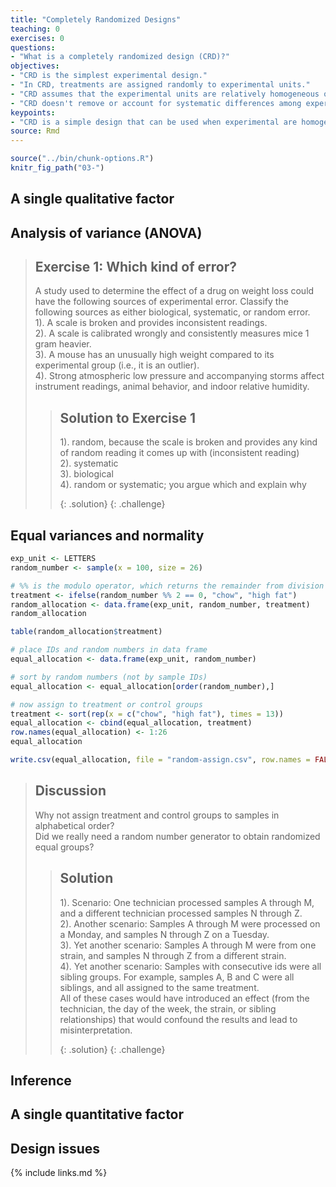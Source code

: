```yaml
---
title: "Completely Randomized Designs"
teaching: 0
exercises: 0
questions:
- "What is a completely randomized design (CRD)?"
objectives:
- "CRD is the simplest experimental design."
- "In CRD, treatments are assigned randomly to experimental units."
- "CRD assumes that the experimental units are relatively homogeneous or similar."
- "CRD doesn't remove or account for systematic differences among experimental units."
keypoints:
- "CRD is a simple design that can be used when experimental are homogeneous."
source: Rmd
---
```


```r
source("../bin/chunk-options.R")
knitr_fig_path("03-")
```

## A single qualitative factor

## Analysis of variance (ANOVA)

> ## Exercise 1: Which kind of error?
> A study used to determine the effect of a drug on weight loss 
> could have the following sources of experimental error. 
> Classify the following sources as either biological, 
> systematic, or random error.  
> 1). A scale is broken and provides inconsistent readings.  
> 2). A scale is calibrated wrongly and consistently measures mice 1 gram heavier.   
> 3). A mouse has an unusually high weight compared to its experimental group (i.e., it is an outlier).  
> 4). Strong atmospheric low pressure and accompanying storms affect instrument readings, animal behavior, and indoor relative humidity.  
>
> >
> > ## Solution to Exercise 1
> > 
> > 1). random, because the scale is broken and provides any kind of random reading it comes up with (inconsistent reading)  
> > 2). systematic  
> > 3). biological  
> > 4). random or systematic; you argue which and explain why
> > 
> {: .solution}
{: .challenge}


## Equal variances and normality

```r
exp_unit <- LETTERS
random_number <- sample(x = 100, size = 26)

# %% is the modulo operator, which returns the remainder from division
treatment <- ifelse(random_number %% 2 == 0, "chow", "high fat")
random_allocation <- data.frame(exp_unit, random_number, treatment)
random_allocation
```


```r
table(random_allocation$treatment)
```



```r

# place IDs and random numbers in data frame
equal_allocation <- data.frame(exp_unit, random_number)

# sort by random numbers (not by sample IDs)
equal_allocation <- equal_allocation[order(random_number),]

# now assign to treatment or control groups
treatment <- sort(rep(x = c("chow", "high fat"), times = 13))
equal_allocation <- cbind(equal_allocation, treatment)
row.names(equal_allocation) <- 1:26
equal_allocation
```


```r
write.csv(equal_allocation, file = "random-assign.csv", row.names = FALSE)
```
> ## Discussion
> Why not assign treatment and control groups to samples in alphabetical order?  
> Did we really need a random number generator to obtain randomized equal groups?
>
> >
> > ## Solution 
> > 
> > 1). Scenario: One technician processed samples A through M, and a different 
> > technician processed samples N through Z.  
> > 2). Another scenario: Samples A through M were processed on a Monday, and 
> > samples N through Z on a Tuesday.  
> > 3). Yet another scenario: Samples A through M were from one strain, and 
> > samples N through Z from a different strain.    
> > 4). Yet another scenario: Samples with consecutive ids were all sibling 
> > groups. For example, samples A, B and C were all siblings, and all assigned 
> > to the same treatment.  
> > All of these cases would have introduced an effect (from the technician, the 
> > day of the week, the strain, or sibling relationships) that would confound 
> > the results and lead to misinterpretation.
> > 
> {: .solution}
{: .challenge}

## Inference

## A single quantitative factor

## Design issues



{% include links.md %}